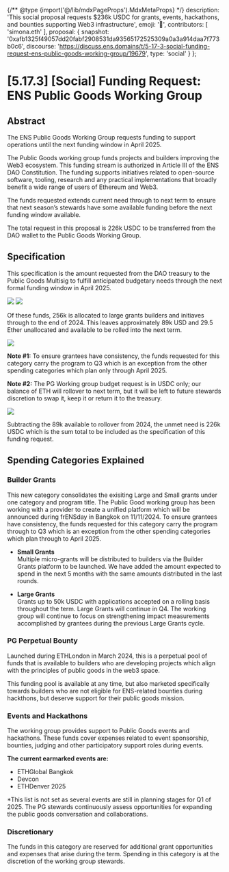 {/** @type {import('@/lib/mdxPageProps').MdxMetaProps} */}
    description: 'This social proposal requests $236k USDC for grants, events, hackathons, and bounties supporting Web3 infrastructure',
    emoji: '📖',
    contributors: [
        'simona.eth'
    ],
    proposal: {
        snapshot: '0xafb1325f49057dd20fabf2908531da93565172525309a0a3a914daa7f773b0c6',
        discourse: 'https://discuss.ens.domains/t/5-17-3-social-funding-request-ens-public-goods-working-group/19679',
        type: 'social'
    }
};

# [5.17.3] [Social] Funding Request: ENS Public Goods Working Group

## Abstract

The ENS Public Goods Working Group requests funding to support operations until the next funding window in April 2025.

The Public Goods working group funds projects and builders improving the Web3 ecosystem. This funding stream is authorized in Article III of the ENS DAO Constitution. The funding supports initiatives related to open-source software, tooling, research and any practical implementations that broadly benefit a wide range of users of Ethereum and Web3.

The funds requested extends current need through to next term to ensure that next season’s stewards have some available funding before the next funding window available.

The total request in this proposal is 226k USDC to be transferred from the DAO wallet to the Public Goods Working Group.

## Specification

This specification is the amount requested from the DAO treasury to the Public Goods Multisig to fulfill anticipated budgetary needs through the next formal funding window in April 2025.

![](https://ipfs.punkscape.xyz/ipfs/bafkreigs2h6fb5zpnsep76k3qejqlcwz757bgsl3vjsn7muvvgigta5q7a)
![](https://ipfs.punkscape.xyz/ipfs/bafkreictfvsa3fq2xv3rnnlnqdulphsq5d7s5eybiyvbjnqz5umqstsewu)

Of these funds, 256k is allocated to large grants builders and initiaves through to the end of 2024. This leaves approximately 89k USD and 29.5 Ether unallocated and available to be rolled into the next term.

![](https://ipfs.punkscape.xyz/ipfs/bafkreigv5qvxcs7u7hhoj3lrwzp2hsikjasugtuwe7bepobjz6bhvg5nby)

**Note #1:** To ensure grantees have consistency, the funds requested for this category carry the program to Q3 which is an exception from the other spending categories which plan only through April 2025.

**Note #2:** The PG Working group budget request is in USDC only; our balance of ETH will rollover to next term, but it will be left to future stewards discretion to swap it, keep it or return it to the treasury.

![](https://ipfs.punkscape.xyz/ipfs/bafkreihplgibqq5zdwvy7eqksvue753a76tmtpkvicitirfazle3wpbyy4)

Subtracting the 89k available to rollover from 2024, the unmet need is 226k USDC which is the sum total to be included as the specification of this funding request.

## Spending Categories Explained

### Builder Grants

This new category consolidates the exisiting Large and Small grants under one category and program title. The Public Good working group has been working with a provider to create a unified platform which will be announced during frENSday in Bangkok on 11/11/2024. To ensure grantees have consistency, the funds requested for this category carry the program through to Q3 which is an exception from the other spending categories which plan through to April 2025.

- **Small Grants**  
Multiple micro-grants will be distributed to builders via the Builder Grants platform to be launched. We have added the amount expected to spend in the next 5 months with the same amounts distributed in the last rounds.

- **Large Grants**  
Grants up to 50k USDC with applications accepted on a rolling basis throughout the term. Large Grants will continue in Q4. The working group will continue to focus on strengthening impact measurements accomplished by grantees during the previous Large Grants cycle.

### PG Perpetual Bounty

Launched during ETHLondon in March 2024, this is a perpetual pool of funds that is available to builders who are developing projects which align with the principles of public goods in the web3 space.

This funding pool is available at any time, but also marketed specifically towards builders who are not eligible for ENS-related bounties during hackthons, but deserve support for their public goods mission.

### **Events and Hackathons**

The working group provides support to Public Goods events and hackathons. These funds cover expenses related to event sponsorship, bounties, judging and other participatory support roles during events.

**The current earmarked events are:**

- ETHGlobal Bangkok
- Devcon
- ETHDenver 2025

\*This list is not set as several events are still in planning stages for Q1 of 2025. The PG stewards continuously assess opportunities for expanding the public goods conversation and collaborations.

### Discretionary

The funds in this category are reserved for additional grant opportunities and expenses that arise during the term. Spending in this category is at the discretion of the working group stewards.
